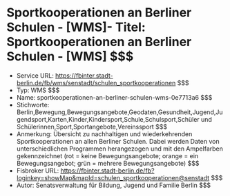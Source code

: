 # Sportkooperationen an Berliner Schulen - [WMS]- Titel: Sportkooperationen an Berliner Schulen - [WMS] $$$
- Service URL: https://fbinter.stadt-berlin.de/fb/wms/senstadt/schulen_sportkooperationen $$$
- Typ: WMS $$$
- Name: sportkooperationen-an-berliner-schulen-wms-0e7713a6 $$$
- Stichworte: Berlin,Bewegung,Bewegungsangebote,Geodaten,Gesundheit,Jugend,Jugendsport,Karten,Kinder,Kindersport,Schule,Schulsport,Schüler und Schülerinnen,Sport,Sportangebote,Vereinssport $$$
- Anmerkung: Übersicht zu nachhaltigen und wiederkehrenden Sportkooperationen an allen Berliner Schulen. Dabei werden Daten von unterschiedlichen Programmen herangezogen und mit den Ampelfarben gekennzeichnet (rot = keine Bewegungsangebote; orange = ein Bewegungsangebot; grün = mehrere Bewegungsangebote) $$$
- Fisbroker URL: https://fbinter.stadt-berlin.de/fb?loginkey=showMap&mapId=schulen_sportkooperationen@senstadt $$$
- Autor: Senatsverwaltung für Bildung, Jugend und Familie Berlin $$$
